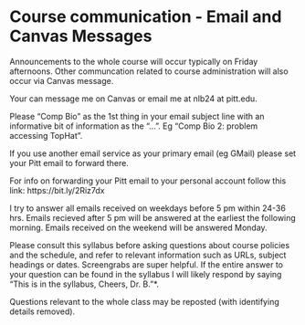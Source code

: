 # Course communication - Email and Canvas Messages {#email_and_canvas_msg}

Announcements to the whole course will occur typically on Friday afternoons.  Other communcation related to course administration will also occur via Canvas message.  

Your can message me on Canvas or email me at nlb24 at pitt.edu.

Please "Comp Bio" as the 1st thing in your email subject line with an informative bit of information as the "...". Eg "Comp Bio 2: problem accessing TopHat".


If you use another email service as your primary email (eg GMail) please set your Pitt email to forward there. 

For info on forwarding your Pitt email to your personal account follow this link: https://bit.ly/2Riz7dx

I try to answer all emails received on weekdays before 5 pm within 24-36 hrs.  Emails recieved after 5 pm will be answered at the earliest the following morning.  Emails received on the weekend will be answered Monday. 


Please consult this syllabus before asking questions about course policies and the schedule, and refer to relevant information such as URLs, subject headings or dates. Screengrabs are super helpful. If the entire answer to your question can be found in the syllabus I will likely respond by saying "This is in the syllabus, Cheers, Dr. B."*. 

Questions relevant to the whole class may be reposted (with identifying details removed).

<!-- Posting questions via GitHub -->

